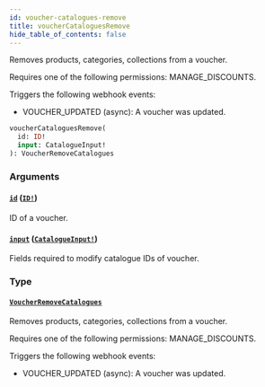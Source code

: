 ```yaml
---
id: voucher-catalogues-remove
title: voucherCataloguesRemove
hide_table_of_contents: false
---
```


Removes products, categories, collections from a voucher.

Requires one of the following permissions: MANAGE_DISCOUNTS.

Triggers the following webhook events:

- VOUCHER_UPDATED (async): A voucher was updated.

```graphql
voucherCataloguesRemove(
  id: ID!
  input: CatalogueInput!
): VoucherRemoveCatalogues
```

### Arguments

#### [`id`](#) ([`ID!`](../../../developer/api-reference/scalars/id))

ID of a voucher.

#### [`input`](#) ([`CatalogueInput!`](../../../developer/api-reference/inputs/catalogue-input))

Fields required to modify catalogue IDs of voucher.

### Type

#### [`VoucherRemoveCatalogues`](../../../developer/api-reference/objects/voucher-remove-catalogues)

Removes products, categories, collections from a voucher.

Requires one of the following permissions: MANAGE_DISCOUNTS.

Triggers the following webhook events:

- VOUCHER_UPDATED (async): A voucher was updated.
